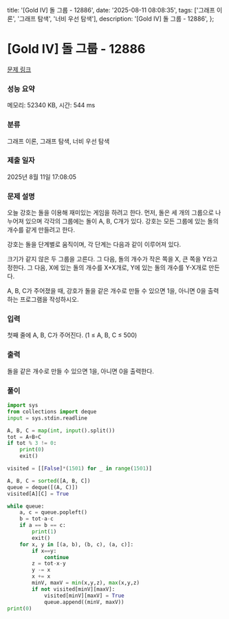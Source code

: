   title: '[Gold IV] 돌 그룹 - 12886',
  date: '2025-08-11 08:08:35',
  tags: ['그래프 이론', '그래프 탐색', '너비 우선 탐색'],
  description: '[Gold IV] 돌 그룹 - 12886',
};

# [Gold IV] 돌 그룹 - 12886 

[문제 링크](https://www.acmicpc.net/problem/12886) 

### 성능 요약

메모리: 52340 KB, 시간: 544 ms

### 분류

그래프 이론, 그래프 탐색, 너비 우선 탐색

### 제출 일자

2025년 8월 11일 17:08:05

### 문제 설명

오늘 강호는 돌을 이용해 재미있는 게임을 하려고 한다. 먼저, 돌은 세 개의 그룹으로 나누어져 있으며 각각의 그룹에는 돌이 A, B, C개가 있다. 강호는 모든 그룹에 있는 돌의 개수를 같게 만들려고 한다.

강호는 돌을 단계별로 움직이며, 각 단계는 다음과 같이 이루어져 있다.

크기가 같지 않은 두 그룹을 고른다. 그 다음, 돌의 개수가 작은 쪽을 X, 큰 쪽을 Y라고 정한다. 그 다음, X에 있는 돌의 개수를 X+X개로, Y에 있는 돌의 개수를 Y-X개로 만든다.

A, B, C가 주어졌을 때, 강호가 돌을 같은 개수로 만들 수 있으면 1을, 아니면 0을 출력하는 프로그램을 작성하시오.

### 입력 

 첫째 줄에 A, B, C가 주어진다. (1 ≤ A, B, C ≤ 500)

### 출력 

 돌을 같은 개수로 만들 수 있으면 1을, 아니면 0을 출력한다.

### 풀이
```python
import sys
from collections import deque
input = sys.stdin.readline

A, B, C = map(int, input().split())
tot = A+B+C
if tot % 3 != 0:
    print(0)
    exit()

visited = [[False]*(1501) for _ in range(1501)]

A, B, C = sorted([A, B, C])
queue = deque([(A, C)])
visited[A][C] = True

while queue:
    a, c = queue.popleft()
    b = tot-a-c
    if a == b == c:
        print(1)
        exit()
    for x, y in [(a, b), (b, c), (a, c)]:
        if x==y:
            continue
        z = tot-x-y
        y -= x
        x += x
        minV, maxV = min(x,y,z), max(x,y,z)
        if not visited[minV][maxV]:
            visited[minV][maxV] = True
            queue.append((minV, maxV))
print(0)
```
